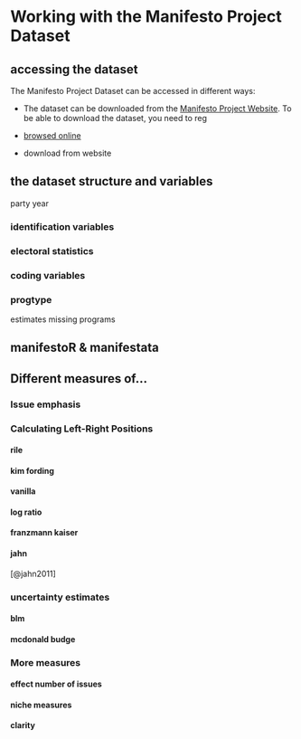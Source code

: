 # Working with the Manifesto Project Dataset

## accessing the dataset

The Manifesto Project Dataset can be accessed in different ways:

* The dataset can be downloaded from the [Manifesto Project Website](https://manifesto-project.wzb.eu/datasets). To be able to download the dataset, you need to reg

* [browsed online](https://visuals.manifesto-project.wzb.eu/mpdb-shiny/cmp_dashboard_dataset/)

* download from website


## the dataset structure and variables

party year

### identification variables

### electoral statistics

### coding variables

### progtype


estimates
missing programs


## manifestoR & manifestata

## Different measures of...

### Issue emphasis

### Calculating Left-Right Positions

#### rile

#### kim fording

#### vanilla

#### log ratio

#### franzmann kaiser

#### jahn

[@jahn2011]

### uncertainty estimates

#### blm

#### mcdonald budge

### More measures

#### effect number of issues

#### niche measures

#### clarity


